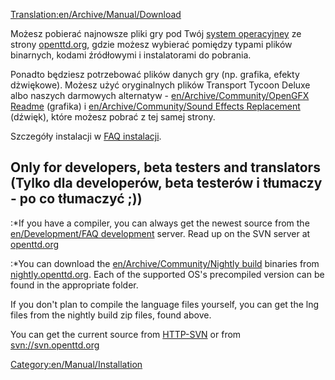 [[Translation:en/Archive/Manual/Download]]

{{en/Manual/Navigation}}
Możesz pobierać najnowsze pliki gry pod Twój [[en/Archive/Compilation and Ports/Operating system|system operacyjney]] ze strony [http://www.openttd.org/download-stable openttd.org], gdzie możesz wybierać pomiędzy typami plików binarnych, kodami źródłowymi i instalatorami do pobrania.

Ponadto będziesz potrzebować plików danych gry (np. grafika, efekty dżwiękowe). Możesz użyć oryginalnych plików Transport Tycoon Deluxe albo naszych darmowych alternatyw - [[en/Archive/Community/OpenGFX Readme]] (grafika) i [[en/Archive/Community/Sound Effects Replacement]] (dźwięk), które możesz pobrać z tej samej strony.

Szczegóły instalacji w [[en/Archive/Manual/Installation FAQ|FAQ instalacji]].


== Only for developers, beta testers and translators (Tylko dla developerów, beta testerów i tłumaczy - po co tłumaczyć ;)) ==
:*If you have a compiler, you can always get the newest source from the [[en/Development/FAQ development]] server. Read up on the SVN server at [http://www.openttd.org/development openttd.org]
:*You can download the [[en/Archive/Community/Nightly build]] binaries from [http://nightly.openttd.org/ nightly.openttd.org].  Each of the supported OS's precompiled version can be found in the appropriate folder.

If you don't plan to compile the language files yourself, you can get the lng files from the nightly build zip files, found above.

You can get the current source from [http://svn.openttd.org HTTP-SVN] or from svn://svn.openttd.org

[[Category:en/Manual/Installation]]